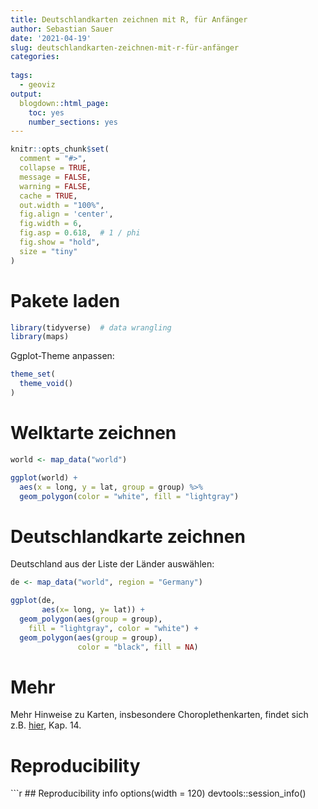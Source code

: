 ```yaml
---
title: Deutschlandkarten zeichnen mit R, für Anfänger
author: Sebastian Sauer
date: '2021-04-19'
slug: deutschlandkarten-zeichnen-mit-r-für-anfänger
categories:
  
tags:
  - geoviz
output:
  blogdown::html_page:
    toc: yes
    number_sections: yes
---
```




```r
knitr::opts_chunk$set(
  comment = "#>",
  collapse = TRUE,
  message = FALSE,
  warning = FALSE,
  cache = TRUE,
  out.width = "100%",
  fig.align = 'center',
  fig.width = 6,
  fig.asp = 0.618,  # 1 / phi
  fig.show = "hold",
  size = "tiny"
)


```



# Pakete laden

```r
library(tidyverse)  # data wrangling
library(maps)
```


Ggplot-Theme anpassen:

```r

theme_set(
  theme_void()
)
```



# Welktarte zeichnen

```r
world <- map_data("world")
```


```r
ggplot(world) +
  aes(x = long, y = lat, group = group) %>% 
  geom_polygon(color = "white", fill = "lightgray") 
```



# Deutschlandkarte zeichnen

Deutschland aus der Liste der Länder auswählen:


```r
de <- map_data("world", region = "Germany")
```


```r
ggplot(de,
       aes(x= long, y= lat)) +
  geom_polygon(aes(group = group),
    fill = "lightgray", color = "white") +
  geom_polygon(aes(group = group),
               color = "black", fill = NA)
```


# Mehr

Mehr Hinweise zu Karten, insbesondere Choroplethenkarten, findet sich z.B. [hier](https://www.springer.com/de/book/9783658215866), Kap. 14.



# Reproducibility

```r
## Reproducibility info
options(width = 120)
devtools::session_info()


